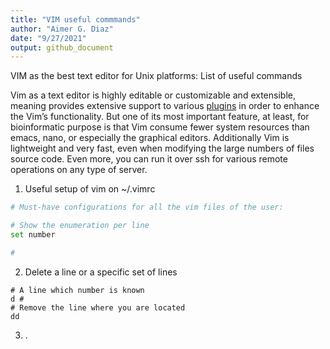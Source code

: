 ```yaml
---
title: "VIM useful commmands"
author: "Aimer G. Diaz"
date: "9/27/2021"
output: github_document
---
```


VIM as the best text editor for Unix platforms: List of useful commands

Vim as a text editor is highly editable or customizable and extensible, meaning provides extensive support to various [plugins](https://linuxhint.com/vim-vundle-tutorial/) in order to enhance the Vim’s functionality. But one of its most important feature, at least, for bioinformatic purpose is that Vim consume fewer system resources than emacs, nano, or especially the graphical editors. Additionally Vim is lightweight and very fast, even when modifying the large numbers of files source code. Even more, you can run it over ssh for various remote operations on any type of server. 



1. Useful setup of vim on ~/.vimrc 
```bash
# Must-have configurations for all the vim files of the user:

# Show the enumeration per line
set number 

# 
```

2. Delete a line or a specific set of lines 

```
# A line which number is known 
d #  
# Remove the line where you are located 
dd 
```

3. .
<!---
```{=latex}
\begin{lstlisting}

\item Move to a particular line
 \begin{lstlisting}[language=bash]
 : # 
 \end{lstlisting}
\item Undo , Redo  and repeat 
\begin{lstlisting}[language=bash]
u , U (undo all the changes),  ctrl +R , . 
\end{lstlisting}
\item Introduce several characters simultaneously 
\begin{lstlisting}[language=bash]
 Ctrl + V , Select lines,  shift + i, \t or # 
\end{lstlisting}
\item  Introduce commands from the vim panel to outside the script  
\begin{lstlisting}[language=bash]
! cat <some file> 
! ls -lh 
 \end{lstlisting}

execute codes but for the current open file  
\begin{lstlisting}[language=bash]
! perl %
! wc %
 \end{lstlisting}
\item  Pattern matching 
\begin{lstlisting}[language=bash]
%s/<pattern syntax like perl>/<replace by>/g(lobal)  or c(case by case) 
n follow
N previous 
\end{lstlisting}
\item  Save and quite, save
\begin{lstlisting}[language=bash]
w! (save independent of the vim mode - like read only mode) 
w save only in read and write mode
wq wirte and quit 
q!  quite without save 
\end{lstlisting}
\item  Insert x times a pattern 

In normal mode (no editing, no command) 
\begin{lstlisting}[language=bash]
x times <character or word> then insert and then escape 
50GACG

\end{lstlisting}
\item  Two or more  screens
\begin{lstlisting}[language=bash]
:sp (horizontal split) 
:sp ./ split the current directory as a file of directories
:vsp  (vertical split)

ctrl + w + down move forward  + up move backward
ctrl + w _ reduce the size of the current window
ctrl + shift + = increase
ctrl + w + r MOVE TO THE TOP THE CURRENT WINDOW
\end{lstlisting}

\item resize 
\begin{lstlisting}
:res number chance the height to "number" rows
:res +number increment "number" rows
:res -number  decrease "number" rows
:vertical resize The same for columns

\end{lstlisting}

\item word movement
\begin{lstlisting}[language=bash]
shift + 6 begining of the line
shift + 4 end of the line
b to go to beginning of current or previous word
w to go the beginning of next word
e to go to the end of current or next word
ge to go the end of the previous word
\end{lstlisting}
\item  paste without adding \# automatically
\begin{lstlisting}[language=bash]
:set  paste
\end{lstlisting}
\item  command history
\begin{lstlisting}[language=bash]
q:
\end{lstlisting}
\item  put line numbers
\begin{lstlisting}[language=bash]
:set number
:set nonumber
\end{lstlisting}
\item  Recording mode
\begin{lstlisting}[language=bash]
1. write 1
2. Activate recording mode  qa
3. esc and press yy, then p 3.
4. move to the second 1 and press ctrl + a
5. close recording mode with q
6. press 99 or any number (shit +2 ) and then a
\end{lstlisting}
Automatizing writing for mysql scripts \url{http://www.thegeekstuff.com/2009/01/vi-and-vim-macro-tutorial-how-to-record-and-play/}

\item  copy and paste
\begin{lstlisting}[language=bash]
single line y and then p
select several lines v, y and then p
\end{lstlisting}
\item  word  completion
\begin{lstlisting}[language=bash]
in insert mode + ctrl + n
\end{lstlisting}
\item  show function documentation
\begin{lstlisting}[language=bash]
in edit mode and mayus press k over the function
\end{lstlisting}
\item  Use the mouse for movement
\begin{lstlisting}[language=bash]
:set mouse=a
:set mouse=
\end{lstlisting}
\item Know current file
\begin{lstlisting}[language=bash]
:f
In normal mode: 
1 then Ctrl+G to get the full file path. 
2 then Ctrl+G to get the full file path and the buffer number you currently have open.
\end{lstlisting}
```
--->
